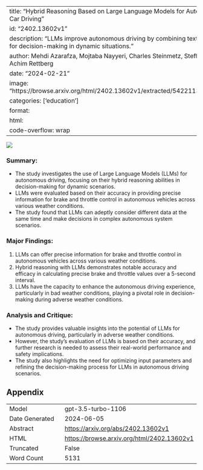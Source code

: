 
---
title: "Hybrid Reasoning Based on Large Language Models for Autonomous Car Driving"
id: "2402.13602v1"
description: "LLMs improve autonomous driving by combining text and images for decision-making in dynamic situations."
author: Mehdi Azarafza, Mojtaba Nayyeri, Charles Steinmetz, Steffen Staab, Achim Rettberg
date: "2024-02-21"
image: "https://browse.arxiv.org/html/2402.13602v1/extracted/5422113/flow2.png"
categories: ['education']
format:
  html:
    code-overflow: wrap
---

![](https://browse.arxiv.org/html/2402.13602v1/extracted/5422113/flow2.png)

### **Summary:**
- The study investigates the use of Large Language Models (LLMs) for autonomous driving, focusing on their hybrid reasoning abilities in decision-making for dynamic scenarios.
- LLMs were evaluated based on their accuracy in providing precise information for brake and throttle control in autonomous vehicles across various weather conditions.
- The study found that LLMs can adeptly consider different data at the same time and make decisions in complex autonomous system scenarios.

### Major Findings:
1. LLMs can offer precise information for brake and throttle control in autonomous vehicles across various weather conditions.
2. Hybrid reasoning with LLMs demonstrates notable accuracy and efficacy in calculating precise brake and throttle values over a 5-second interval.
3. LLMs have the capacity to enhance the autonomous driving experience, particularly in bad weather conditions, playing a pivotal role in decision-making during adverse weather conditions.

### Analysis and Critique:
- The study provides valuable insights into the potential of LLMs for autonomous driving, particularly in adverse weather conditions.
- However, the study's evaluation of LLMs is based on their accuracy, and further research is needed to assess their real-world performance and safety implications.
- The study also highlights the need for optimizing input parameters and refining the decision-making process for LLMs in autonomous driving scenarios.

## Appendix

|          |          |
|----------|----------|
| Model     | gpt-3.5-turbo-1106       |
| Date Generated     | 2024-06-05       |
| Abstract | [https://arxiv.org/abs/2402.13602v1](https://arxiv.org/abs/2402.13602v1)        |
| HTML     | [https://browse.arxiv.org/html/2402.13602v1](https://browse.arxiv.org/html/2402.13602v1)       |
| Truncated       | False       |
| Word Count       | 5131       |